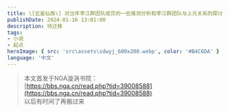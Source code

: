 ```yaml
---
title: \[玄鉴仙族\] 对当年李江群团队成员的一些推测分析和李江群团队与上元关系的探讨
publishDate: 2024-01-16 13:01:00
description: 待迁移
tags:
- 小说
- 起点
heroImage: { src: 'src\assets\sdwyj_600x200.webp', color: '#B4C6DA' }
language: '中文'
---
```


> 本文首发于NGA漩涡书院：  
> [https://bbs.nga.cn/read.php?tid=39008588](https://bbs.nga.cn/read.php?tid=39008588)  
> 以后有时间了再搬过来


